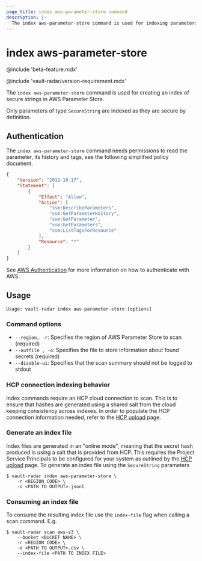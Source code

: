 ```yaml
---
page_title: index aws-parameter-store command
description: |-
  The index aws-parameter-store command is used for indexing parameters of type SecureString in AWS Parameter Store.
---
```


# index aws-parameter-store

@include 'beta-feature.mdx'

@include 'vault-radar/version-requirement.mdx'

The `index aws-parameter-store` command is used for creating an index of secure strings in AWS Parameter Store.

<Note>

Only parameters of type `SecureString` are indexed as they are secure by definition.

</Note>

## Authentication

The `index aws-parameter-store` command needs permissions to read the parameter,
its history and tags, see the following simplified policy document. 

```json
{
    "Version": "2012-10-17",
    "Statement": [
        {
            "Effect": "Allow",
            "Action": [
                "ssm:DescribeParameters",
                "ssm:GetParameterHistory",
                "ssm:GetParameter",
                "ssm:GetParameters",
                "ssm:ListTagsForResource"
            ],
            "Resource": "*"
        }
    ]
}
```

See [AWS Authentication](/hcp/docs/vault-radar/cli/configuration/aws-authentication) for
more information on how to authenticate with AWS.

## Usage

<CodeBlockConfig hideClipboard>

```plaintext
Usage: vault-radar index aws-parameter-store [options]
```

</CodeBlockConfig>

### Command options

- `--region, -r`: Specifies the region of AWS Parameter Store to scan (required)
- `--outfile , -o`: Specifies the file to store information about found secrets (required)
- `--disable-ui`: Specifies that the scan summary should not be logged to stdout

### HCP connection indexing behavior

Index commands require an HCP cloud connection to scan. This is to ensure that hashes 
are generated using a shared salt from the cloud keeping consistency across indexes. 
In order to populate the HCP connection information needed, refer to the 
[HCP upload](/hcp/docs/vault-radar/cli/configuration/upload-results-to-hcp) page.

### Generate an index file

Index files are generated in an "online mode", meaning that the
secret hash produced is using a salt that is provided from HCP. This requires
the Project Service Principals to be configured for your system as outlined by
the [HCP upload](/hcp/docs/vault-radar/cli/configuration/upload-results-to-hcp)
page. To generate an index file using the `SecureString` parameters

```shell-session
$ vault-radar index aws-parameter-store \
    -r <REGION CODE> \
    -o <PATH TO OUTPUT>.jsonl
```

### Consuming an index file

To consume the resulting index file use the `index-file` flag when calling a
scan command. E.g.

```shell-session
$ vault-radar scan aws-s3 \
    --bucket <BUCKET NAME> \
    -r <REGION CODE> \
    -o <PATH TO OUTPUT>.csv \
    --index-file <PATH TO INDEX FILE>
```
